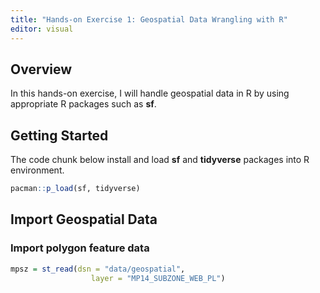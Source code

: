 ```yaml
---
title: "Hands-on Exercise 1: Geospatial Data Wrangling with R"
editor: visual
---
```


## Overview

In this hands-on exercise, I will handle geospatial data in R by using appropriate R packages such as **sf**.

## Getting Started

The code chunk below install and load **sf** and **tidyverse** packages into R environment.

```r
pacman::p_load(sf, tidyverse)

```

## Import Geospatial Data

### Import polygon feature data

```r
mpsz = st_read(dsn = "data/geospatial", 
                  layer = "MP14_SUBZONE_WEB_PL")
```
